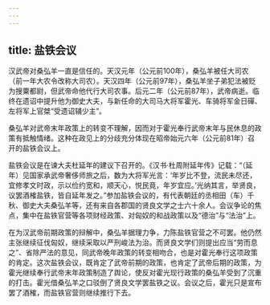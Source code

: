 ```yaml
---
---
---
```

title: 盐铁会议
---



汉武帝对桑弘羊一直是信任的。天汉元年（公元前100年），桑弘羊被任大司农（前一年大农令改称大司农）。天汉四年（公元前97年），桑弘羊坐子弟犯法被贬为搜粟都尉，但武帝命他代行大司农事。后元二年（公元前87年），武帝病逝。临终在遗诏中提升他为御史大夫，与新任命的大司马大将军霍光、车骑将军金日磾、左将军上官桀“受遗诏辅少主”。

桑弘羊对武帝末年政策上的转变不理解，因而对于霍光奉行武帝末年与民休息的政策有抵触情绪。这种在政见上的分歧充分体现在昭帝始元六年（公元前81年）召开的盐铁会议上。

盐铁会议是在谏大夫杜延年的建议下召开的。《汉书·杜周附延年传》记载：“（延年）见国家承武帝奢侈师旅之后，数为大将军光言：‘年岁比不登，流民未尽还，宜修孝文时政，示以俭约宽和，顺天心，悦民竟，年岁宜应。’光纳其言，举贤良，议罢酒榷盐铁，皆自延年发之。”参加盐铁会议的，有代表朝廷的丞相田（车）千秋、御史大夫桑弘羊等，还有来自各郡国的贤良文学之士六十余人。会议争论的焦点，集中在盐铁官营等各项财经政策、对匈奴的和战政策以及“德治”与“法治”上。

在为汉武帝前期政策的辩解中，桑弘羊据理力争，力陈盐铁官营之不可罢。他仍然主张继续征伐匈奴，继续采取以严刑峻法为治。而贤良文学们则提出应当“劳而息之”、省除严法的意见，同武帝晚年政策的转变相吻合，也是对霍光奉行这项政策的肯定。这次盐铁会议，既肯定了武帝前期的政策，也肯定了武帝后期的政策，为霍光继续奉行武帝末年政策制造了舆论，使反对霍光现行政策的桑弘羊受到了沉重的打击。霍光借桑弘羊之口驳倒了贤良文学罢盐铁之议。会议之后，霍光只是宣布罢了酒榷，而盐铁官营则继续推行下去。